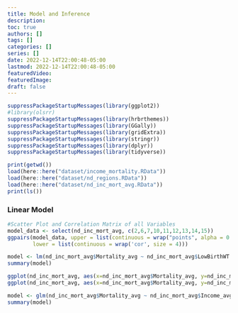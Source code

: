 ```yaml
---
title: Model and Inference
description:
toc: true
authors: []
tags: []
categories: []
series: []
date: 2022-12-14T22:00:48-05:00
lastmod: 2022-12-14T22:00:48-05:00
featuredVideo:
featuredImage:
draft: false
---
```


```r
suppressPackageStartupMessages(library(ggplot2)) 
#library(olsrr)
suppressPackageStartupMessages(library(hrbrthemes))
suppressPackageStartupMessages(library(GGally))
suppressPackageStartupMessages(library(gridExtra))
suppressPackageStartupMessages(library(stringr))
suppressPackageStartupMessages(library(dplyr))
suppressPackageStartupMessages(library(tidyverse))

print(getwd())
load(here::here("dataset/income_mortality.RData"))
load(here::here("dataset/nd_regions.RData"))
load(here::here("dataset/nd_inc_mort_avg.RData"))
print(ls())
```



### Linear Model 

```r
#Scatter Plot and Correlation Matrix of all Variables
model_data <- select(nd_inc_mort_avg, c(2,6,7,10,11,12,13,14,15))
ggpairs(model_data, upper = list(continuous = wrap("points", alpha = 0.3, size=0.1)),
        lower = list(continuous = wrap('cor', size = 4)))
```



```r
model <- lm(nd_inc_mort_avg$Mortality_avg ~ nd_inc_mort_avg$LowBirthWT + nd_inc_mort_avg$Income_avg + nd_inc_mort_avg$ExclusiveBreastFeeding + nd_inc_mort_avg$DietDiversity + nd_inc_mort_avg$ZeroVegtable)
summary(model)
```


```r
ggplot(nd_inc_mort_avg, aes(x=nd_inc_mort_avg$Mortality_avg, y=nd_inc_mort_avg$Income_avg)) + geom_point()
ggplot(nd_inc_mort_avg, aes(x=nd_inc_mort_avg$Mortality_avg, y=nd_inc_mort_avg$DietDiversity)) + geom_point()

model <- glm(nd_inc_mort_avg$Mortality_avg ~ nd_inc_mort_avg$Income_avg + nd_inc_mort_avg$DietDiversity)
summary(model)
```


 


